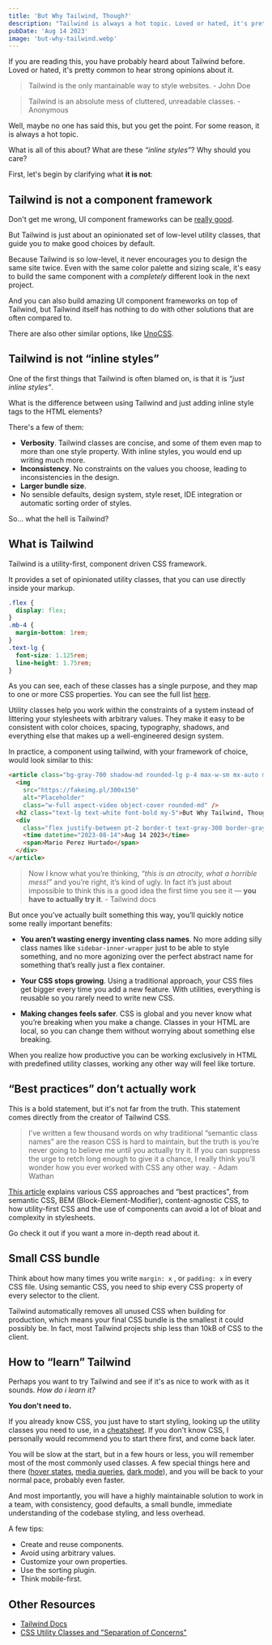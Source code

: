 ```yaml
---
title: 'But Why Tailwind, Though?'
description: "Tailwind is always a hot topic. Loved or hated, it's pretty common to hear strong opinions about it. But what is all of this about? What are these “inline styles”? Why should you care?"
pubDate: 'Aug 14 2023'
image: 'but-why-tailwind.webp'
---
```


If you are reading this, you have probably heard about Tailwind before. Loved or hated, it's pretty common to hear strong opinions about it.

> Tailwind is the only mantainable way to style websites. - John Doe

> Tailwind is an absolute mess of cluttered, unreadable classes. - Anonymous

Well, maybe no one has said this, but you get the point. For some reason, it is always a hot topic.

What is all of this about? What are these _“inline styles”_? Why should you care?

First, let's begin by clarifying what **it is not**:

## Tailwind is not a component framework

Don't get me wrong, UI component frameworks can be [really good](https://ui.shadcn.com/).

But Tailwind is just about an opinionated set of low-level utility classes, that guide you to make good choices by default.

Because Tailwind is so low-level, it never encourages you to design the same site twice. Even with the same color palette and sizing scale, it's easy to build the same component with a _completely_ different look in the next project.

And you can also build amazing UI component frameworks on top of Tailwind, but Tailwind itself has nothing to do with other solutions that are often compared to.

There are also other similar options, like [UnoCSS](https://unocss.dev/).

## Tailwind is not “inline styles”

One of the first things that Tailwind is often blamed on, is that it is _“just inline styles”_.

What is the difference between using Tailwind and just adding inline style tags to the HTML elements?

There's a few of them:

- **Verbosity**. Tailwind classes are concise, and some of them even map to more than one style property. With inline styles, you would end up writing much more.
- **Inconsistency**. No constraints on the values you choose, leading to inconsistencies in the design.
- **Larger bundle size**.
- No sensible defaults, design system, style reset, IDE integration or automatic sorting order of styles.

So... what the hell is Tailwind?

## What is Tailwind

Tailwind is a utility-first, component driven CSS framework.

It provides a set of opinionated utility classes, that you can use directly inside your markup.

```css
.flex {
  display: flex;
}
.mb-4 {
  margin-bottom: 1rem;
}
.text-lg {
  font-size: 1.125rem;
  line-height: 1.75rem;
}
```

As you can see, each of these classes has a single purpose, and they map to one or more CSS properties. You can see the full list [here](https://nerdcave.com/tailwind-cheat-sheet).

Utility classes help you work within the constraints of a system instead of littering your stylesheets with arbitrary values. They make it easy to be consistent with color choices, spacing, typography, shadows, and everything else that makes up a well-engineered design system.

In practice, a component using tailwind, with your framework of choice, would look similar to this:

```html
<article class="bg-gray-700 shadow-md rounded-lg p-4 max-w-sm mx-auto my-10">
  <img
    src="https://fakeimg.pl/300x150"
    alt="Placeholder"
    class="w-full aspect-video object-cover rounded-md" />
  <h2 class="text-lg text-white font-bold my-5">But Why Tailwind, Though?</h2>
  <div
    class="flex justify-between pt-2 border-t text-gray-300 border-gray-500 text-sm">
    <time datetime="2023-08-14">Aug 14 2023</time>
    <span>Mario Perez Hurtado</span>
  </div>
</article>
```

> Now I know what you’re thinking, *“this is an atrocity, what a horrible mess!”* and you’re right, it’s kind of ugly. In fact it’s just about impossible to think this is a good idea the first time you see it — **you have to actually try it**. - Tailwind docs

But once you’ve actually built something this way, you’ll quickly notice some really important benefits:

- **You aren’t wasting energy inventing class names**. No more adding silly class names like `sidebar-inner-wrapper` just to be able to style something, and no more agonizing over the perfect abstract name for something that’s really just a flex container.

- **Your CSS stops growing**. Using a traditional approach, your CSS files get bigger every time you add a new feature. With utilities, everything is reusable so you rarely need to write new CSS.

- **Making changes feels safer**. CSS is global and you never know what you’re breaking when you make a change. Classes in your HTML are local, so you can change them without worrying about something else breaking.

When you realize how productive you can be working exclusively in HTML with predefined utility classes, working any other way will feel like torture.

## “Best practices” don’t actually work

This is a bold statement, but it's not far from the truth. This statement comes directly from the creator of Tailwind CSS.

> I’ve written a few thousand words on why traditional “semantic class names” are the reason CSS is hard to maintain, but the truth is you’re never going to believe me until you actually try it. If you can suppress the urge to retch long enough to give it a chance, I really think you’ll wonder how you ever worked with CSS any other way. - Adam Wathan

[This article](https://adamwathan.me/css-utility-classes-and-separation-of-concerns/) explains various CSS approaches and “best practices”, from semantic CSS, BEM (Block-Element-Modifier), content-agnostic CSS, to how utility-first CSS and the use of components can avoid a lot of bloat and complexity in stylesheets.

Go check it out if you want a more in-depth read about it.

## Small CSS bundle

Think about how many times you write `margin: x` , or `padding: x` in every CSS file. Using semantic CSS, you need to ship every CSS property of every selector to the client.

Tailwind automatically removes all unused CSS when building for production, which means your final CSS bundle is the smallest it could possibly be. In fact, most Tailwind projects ship less than 10kB of CSS to the client.

## How to “learn” Tailwind

Perhaps you want to try Tailwind and see if it's as nice to work with as it sounds. _How do i learn it?_

**You don't need to.**

If you already know CSS, you just have to start styling, looking up the utility classes you need to use, in a [cheatsheet](https://nerdcave.com/tailwind-cheat-sheet). If you don't know CSS, I personally would recommend you to start there first, and come back later.

You will be slow at the start, but in a few hours or less, you will remember most of the most commonly used classes. A few special things here and there ([hover states](https://tailwindcss.com/docs/hover-focus-and-other-states), [media queries](https://tailwindcss.com/docs/responsive-design), [dark mode](https://tailwindcss.com/docs/dark-mode)), and you will be back to your normal pace, probably even faster.

And most importantly, you will have a highly maintainable solution to work in a team, with consistency, good defaults, a small bundle, immediate understanding of the codebase styling, and less overhead.

A few tips:

- Create and reuse components.
- Avoid using arbitrary values.
- Customize your own properties.
- Use the sorting plugin.
- Think mobile-first.

## Other Resources

- [Tailwind Docs](https://tailwindcss.com/docs)
- [CSS Utility Classes and "Separation of Concerns"](https://adamwathan.me/css-utility-classes-and-separation-of-concerns/)
